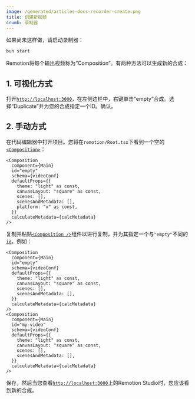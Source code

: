 ```yaml
---
image: /generated/articles-docs-recorder-create.png
title: 创建新视频
crumb: 录制器
---
```


如果尚未这样做，请启动录制器：

```bash
bun start
```

Remotion将每个输出视频称为“Composition”。有两种方法可以生成新的合成：

## 1. 可视化方式

打开[`http://localhost:3000`](https://localhost:3000)，在左侧边栏中，右键单击“empty”合成。选择“Duplicate”并为您的合成指定一个ID。确认。

## 2. 手动方式

在代码编辑器中打开项目。您将在`remotion/Root.tsx`下看到一个空的[`<Composition>`](/docs/terminology/composition)：

```tsx
<Composition
  component={Main}
  id="empty"
  schema={videoConf}
  defaultProps={{
    theme: "light" as const,
    canvasLayout: "square" as const,
    scenes: [],
    scenesAndMetadata: [],
    platform: "x" as const,
  }}
  calculateMetadata={calcMetadata}
/>
```

复制并粘贴[`<Composition />`](/docs/composition)组件以进行复制，并为其指定一个与`"empty"`不同的[`id`](/docs/terminology/composition#composition-id)。例如：

```tsx title="remotion/Root.tsx"
<Composition
  component={Main}
  id="empty"
  schema={videoConf}
  defaultProps={{
    theme: "light" as const,
    canvasLayout: "square" as const,
    scenes: [],
    scenesAndMetadata: [],
  }}
  calculateMetadata={calcMetadata}
/>
<Composition
  component={Main}
  id="my-video"
  schema={videoConf}
  defaultProps={{
    theme: "light" as const,
    canvasLayout: "square" as const,
    scenes: [],
    scenesAndMetadata: [],
  }}
  calculateMetadata={calcMetadata}
/>
```

保存，然后当您查看[`http://localhost:3000`](https://localhost:3000)上的Remotion Studio时，您应该看到新的合成。
